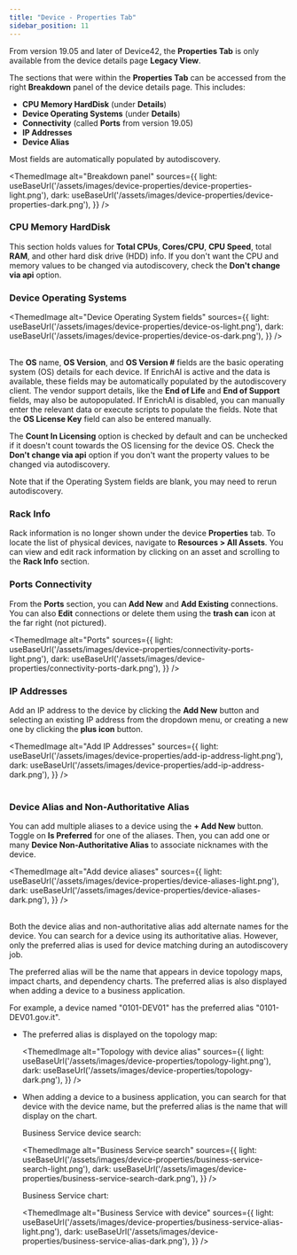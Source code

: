 ```yaml
---
title: "Device - Properties Tab"
sidebar_position: 11
---
```



From version 19.05 and later of Device42, the **Properties Tab** is only available from the device details page **Legacy View**. 

The sections that were within the **Properties Tab** can be accessed from the right **Breakdown** panel of the device details page. This includes:

- **CPU Memory HardDisk** (under **Details**)
- **Device Operating Systems** (under **Details**)
- **Connectivity** (called **Ports** from version 19.05)
- **IP Addresses**
- **Device Alias**

Most fields are automatically populated by autodiscovery.

<ThemedImage
  alt="Breakdown panel"
  sources={{
    light: useBaseUrl('/assets/images/device-properties/device-properties-light.png'),
    dark: useBaseUrl('/assets/images/device-properties/device-properties-dark.png'),
  }}
/>

### CPU Memory HardDisk

This section holds values for **Total CPUs**, **Cores/CPU**, **CPU Speed**, total **RAM**, and other hard disk drive (HDD) info. If you don't want the CPU and memory values to be changed via autodiscovery, check the **Don't change via api** option.

### Device Operating Systems

<ThemedImage
  alt="Device Operating System fields"
  sources={{
    light: useBaseUrl('/assets/images/device-properties/device-os-light.png'),
    dark: useBaseUrl('/assets/images/device-properties/device-os-dark.png'),
  }}
/>
<br/><br/>

The **OS** name, **OS Version**, and **OS Version #** fields are the basic operating system (OS) details for each device. If EnrichAI is active and the data is available, these fields may be automatically populated by the autodiscovery client. The vendor support details, like the **End of Life** and **End of Support** fields, may also be autopopulated. If EnrichAI is disabled, you can manually enter the relevant data or execute scripts to populate the fields. Note that the **OS License Key** field can also be entered manually. 

The **Count In Licensing** option is checked by default and can be unchecked if it doesn't count towards the OS licensing for the device OS. Check the **Don't change via api** option if you don't want the property values to be changed via autodiscovery.

Note that if the Operating System fields are blank, you may need to rerun autodiscovery.

### Rack Info

Rack information is no longer shown under the device **Properties** tab. To locate the list of physical devices, navigate to **Resources > All Assets**. You can view and edit rack information by clicking on an asset and scrolling to the **Rack Info** section. 

### Ports Connectivity

From the **Ports** section, you can **Add New** and **Add Existing** connections. You can also **Edit** connections or delete them using the **trash can** icon at the far right (not pictured). 

<ThemedImage
  alt="Ports"
  sources={{
    light: useBaseUrl('/assets/images/device-properties/connectivity-ports-light.png'),
    dark: useBaseUrl('/assets/images/device-properties/connectivity-ports-dark.png'),
  }}
/> 

### IP Addresses

Add an IP address to the device by clicking the **Add New** button and selecting an existing IP address from the dropdown menu, or creating a new one by clicking the **plus icon** button.

<ThemedImage
  alt="Add IP Addresses"
  sources={{
    light: useBaseUrl('/assets/images/device-properties/add-ip-address-light.png'),
    dark: useBaseUrl('/assets/images/device-properties/add-ip-address-dark.png'),
  }}
/>
<br/><br/>

### Device Alias and Non-Authoritative Alias

You can add multiple aliases to a device using the **+ Add New** button. Toggle on **Is Preferred** for one of the aliases. Then, you can add one or many **Device Non-Authoritative Alias** to associate nicknames with the device.

<ThemedImage
  alt="Add device aliases"
  sources={{
    light: useBaseUrl('/assets/images/device-properties/device-aliases-light.png'),
    dark: useBaseUrl('/assets/images/device-properties/device-aliases-dark.png'),
  }}
/>
<br/><br/>

Both the device alias and non-authoritative alias add alternate names for the device. You can search for a device using its authoritative alias. However, only the preferred alias is used for device matching during an autodiscovery job.

The preferred alias will be the name that appears in device topology maps, impact charts, and dependency charts. The preferred alias is also displayed when adding a device to a business application. 

For example, a device named "0101-DEV01" has the preferred alias "0101-DEV01.gov.it". 

- The preferred alias is displayed on the topology map:

  <ThemedImage
    alt="Topology with device alias"
    sources={{
      light: useBaseUrl('/assets/images/device-properties/topology-light.png'),
      dark: useBaseUrl('/assets/images/device-properties/topology-dark.png'),
    }}
  />

- When adding a device to a business application, you can search for that device with the device name, but the preferred alias is the name that will display on the chart.

  Business Service device search:

  <ThemedImage
    alt="Business Service search"
    sources={{
      light: useBaseUrl('/assets/images/device-properties/business-service-search-light.png'),
      dark: useBaseUrl('/assets/images/device-properties/business-service-search-dark.png'),
    }}
  />

  Business Service chart:

  <ThemedImage
    alt="Business Service with device"
    sources={{
      light: useBaseUrl('/assets/images/device-properties/business-service-alias-light.png'),
      dark: useBaseUrl('/assets/images/device-properties/business-service-alias-dark.png'),
    }}
  />

